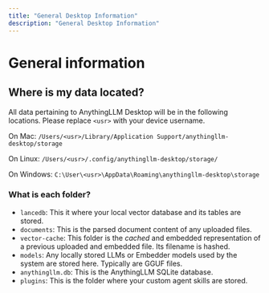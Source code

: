 ```yaml
---
title: "General Desktop Information"
description: "General Desktop Information"
---
```


# General information

## Where is my data located?

All data pertaining to AnythingLLM Desktop will be in the following locations. Please replace `<usr>` with your
device username.

On Mac:
`/Users/<usr>/Library/Application Support/anythingllm-desktop/storage`

On Linux:
`/Users/<usr>/.config/anythingllm-desktop/storage/`

On Windows:
`C:\User\<usr>\AppData\Roaming\anythingllm-desktop\storage`

### What is each folder?

- `lancedb`: This it where your local vector database and its tables are stored.
- `documents`: This is the parsed document content of any uploaded files.
- `vector-cache`: This folder is the _cached_ and embedded representation of a previous uploaded and embedded file. Its filename is hashed.
- `models`: Any locally stored LLMs or Embedder models used by the system are stored here. Typically are GGUF files.
- `anythingllm.db`: This is the AnythingLLM SQLite database.
- `plugins`: This is the folder where your custom agent skills are stored.
